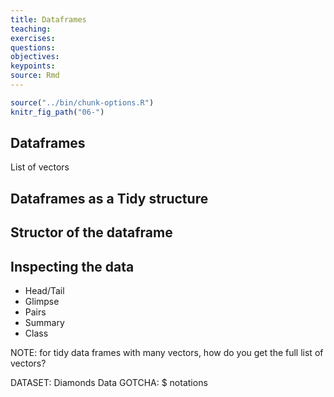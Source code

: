 ```yaml
---
title: Dataframes
teaching: 
exercises: 
questions:
objectives:
keypoints:
source: Rmd
---
```


```r
source("../bin/chunk-options.R")
knitr_fig_path("06-")
```

## Dataframes
List of vectors

## Dataframes as a Tidy structure

## Structor of the dataframe

## Inspecting the data
* Head/Tail
* Glimpse
* Pairs
* Summary
* Class

NOTE:  for tidy data frames with many vectors, how do you get the full list of vectors?

DATASET: Diamonds Data
GOTCHA:  $ notations



